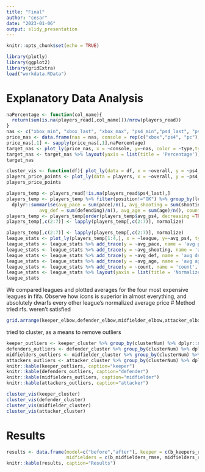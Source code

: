 ```yaml
---
title: "Final"
author: "cesar"
date: "2023-01-06"
output: slidy_presentation
---
```


```r
knitr::opts_chunk$set(echo = TRUE)
```
```r
library(plotly)
library(ggplot2)
library(gridExtra)
load("workdata.RData")
```

# Explanatory Data Analysis
```r
naPercentage <- function(col_name){
  return(sum(is.na(players_read[,col_name]))/nrow(players_read))
}
nas <- c("xbox_min", "xbox_last", "xbox_max", "ps4_min","ps4_last", "ps4_max", "pc_min","pc_last", "pc_max")
price_nas <- data.frame(nas = nas, console = rep(c("xbox","ps4", "pc"), each=3), type = rep(c("min", "last", "max"), times=3))
price_nas[,1] <- sapply(price_nas[,1],naPercentage)
target_nas <- plot_ly(price_nas, x = ~console, y=~nas, color = ~type,type="bar")
target_nas <- target_nas %>% layout(yaxis = list(title = 'Percentage'), title = "Percentage Nulls per Console", barmode = 'group')
target_nas
```
```r
cluster_vis <- function(df){ plot_ly(data = df, x = ~overall, y = ~ps4_last, color=~clusterNum)}
players_price_points <- plot_ly(data = players, x = ~overall, y = ~ps4_last, trace="scatter")
players_price_points
```
```r
players_temp <- players_read[!is.na(players_read$ps4_last),]
players_temp <- players_temp %>% filter(position!="GK") %>% group_by(league) %>% 
  dplyr::summarise(avg_pace = sum(pace)/n(), avg_shooting = sum(shooting)/n(), avg_ps4 = sum(ps4_last)/n(),
            avg_def = sum(defending)/n(), avg_age = sum(age)/n(), count =n()) 
players_temp <- players_temp[order(players_temp$avg_ps4, decreasing =TRUE),]
players_temp[,c(2:7)] <- lapply(players_temp[,c(2:7)], normalize)

players_temp[,c(2:7)] <- lapply(players_temp[,c(2:7)], normalize)
league_stats <- plot_ly(players_temp[1:4,], x = ~league, y=~avg_ps4, type="bar", name="avg ps4_price")
league_stats <- league_stats %>% add_trace(y = ~avg_pace, name = 'avg pace', type = "bar")
league_stats <- league_stats %>% add_trace(y = ~avg_shooting, name = 'avg shooting', type = "bar")
league_stats <- league_stats %>% add_trace(y = ~avg_def, name = 'avg defending', type = "bar")
league_stats <- league_stats %>% add_trace(y = ~avg_age, name = 'avg age', type = "bar")
league_stats <- league_stats %>% add_trace(y = ~count, name = 'count', type = "bar")
league_stats <- league_stats %>% layout(yaxis = list(title = 'Normalized Value'), title = "Normalized Stats of 4 Most Expensive Leagues", barmode = 'group')
league_stats

```
We compared leagues and plotted averages for the four most expensive leagues in fifa. Observe how icons is superior in almost everything, and absolutely dwarfs every other league's normalized average price
# Method
tried rfs.
weren't satisfied
```r
grid.arrange(keeper_elbow,defender_elbow,midfielder_elbow,attacker_elbow)
```
tried to cluster, as a means to remove outliers
```r

keeper_outliers <- keeper_cluster %>% group_by(clusterNum) %>% dplyr::summarise(count=n())
defenders_outliers <- defender_cluster %>% group_by(clusterNum) %>% dplyr::summarise(count=n())
midfielders_outliers <- midfielder_cluster %>% group_by(clusterNum) %>% dplyr::summarise(count=n())
attackers_outliers <- attacker_cluster %>% group_by(clusterNum) %>% dplyr::summarise(count=n())
knitr::kable(keeper_outliers, caption="keeper")
knitr::kable(defenders_outliers, caption="defender")
knitr::kable(midfielders_outliers, caption="midfielder")
knitr::kable(attackers_outliers, caption="attacker")

```
```r
cluster_vis(keeper_cluster)
cluster_vis(defender_cluster)
cluster_vis(midfielder_cluster)
cluster_vis(attacker_cluster)
```

# Results
```r
results <- data.frame(model=c("before","after"), keeper = c(b_keepers_rmse, keepers_rmse), defender = c(b_defenders_rmse,defenders_rmse),
                      midfielders = c(b_midfielders_rmse, midfielders_rmse), attackers = c(b_attackers_rmse, attackers_rmse))
knitr::kable(results, caption="Results")
```